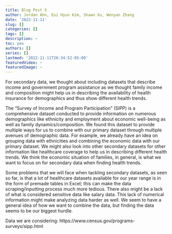 ```yaml
---
title: Blog Post 5
author: Jordan Ahn, Eui Hyun Kim, Shawn Xu, Wenyan Zhang
date: '2022-11-11'
slug: []
categories: []
tags: []
description: ~
toc: yes
authors: []
series: []
lastmod: '2022-11-11T20:34:52-05:00'
featuredVideo: ~
featuredImage: ~
---
```




  For secondary data, we thought about including datasets that describe income and government program assistance as we thought family income and composition might help us in describing the availability of health insurance for demographics and thus show different health trends.

  The “Survey of Income and Program Participation” (SIPP) is a comprehensive dataset conducted to provide information on numerous demographics like ethnicity and employment about economic well-being as well as family dynamics/composition. We found this dataset to provide multiple ways for us to combine with our primary dataset through multiple avenues of  demographic data. For example, we already have an idea on grouping data with ethnicities and combining the economic data with our primary dataset. We might also look into other secondary datasets for other information like healthcare coverage to help us in describing different health trends. We think the economic situation of families, in general, is what we want to focus on for secondary data when finding health trends.

  Some problems that we will face when tackling secondary datasets, as seen so far, is that a lot of healthcare datasets available for our year range is in the form of premade tables in Excel; this can make the data scraping/inputting process much more tedious. There also might be a lack of what is considered sensitive data like salary data. This lack of numerical information might make analyzing data harder as well. We seem to have a general idea of how we want to combine the data, but finding the data seems to be our biggest hurdle.

Data we are considering: https://www.census.gov/programs-surveys/sipp.html